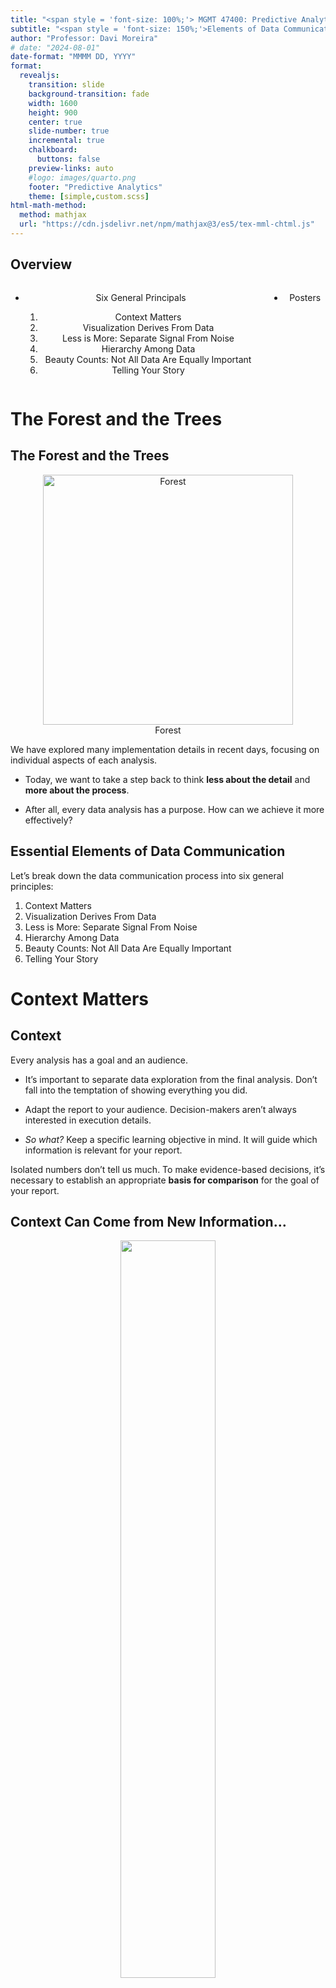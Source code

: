 ```yaml
---
title: "<span style = 'font-size: 100%;'> MGMT 47400: Predictive Analytics </span>"
subtitle: "<span style = 'font-size: 150%;'>Elements of Data Communication</span>"
author: "Professor: Davi Moreira"
# date: "2024-08-01"
date-format: "MMMM DD, YYYY"
format:
  revealjs: 
    transition: slide
    background-transition: fade
    width: 1600
    height: 900
    center: true
    slide-number: true
    incremental: true
    chalkboard: 
      buttons: false
    preview-links: auto
    #logo: images/quarto.png
    footer: "Predictive Analytics"
    theme: [simple,custom.scss]
html-math-method:
  method: mathjax
  url: "https://cdn.jsdelivr.net/npm/mathjax@3/es5/tex-mml-chtml.js"
---
```


## Overview

:::::: nonincremental
::::: columns
::: {.column width="50%" style="text-align: center; justify-content: center; align-items: center;"}
-   Six General Principals

    1.  Context Matters
    2.  Visualization Derives From Data
    3.  Less is More: Separate Signal From Noise
    4.  Hierarchy Among Data
    5.  Beauty Counts: Not All Data Are Equally Important
    6.  Telling Your Story
:::

::: {.column width="50%" style="text-align: center; justify-content: center; align-items: center;"}
-   Posters
:::
:::::
::::::

# The Forest and the Trees {background-color="#cfb991"}

## The Forest and the Trees

<center>

![Forest](figs/floresta.jpg){width="400"}

</center>

We have explored many implementation details in recent days, focusing on individual aspects of each analysis.

-   Today, we want to take a step back to think **less about the detail** and **more about the process**.

-   After all, every data analysis has a purpose. How can we achieve it more effectively?

## Essential Elements of Data Communication

Let's break down the data communication process into six general principles:

1.  Context Matters
2.  Visualization Derives From Data
3.  Less is More: Separate Signal From Noise
4.  Hierarchy Among Data
5.  Beauty Counts: Not All Data Are Equally Important
6.  Telling Your Story

# Context Matters {background-color="#cfb991"}

## Context

Every analysis has a goal and an audience.

-   It's important to separate data exploration from the final analysis. Don't fall into the temptation of showing everything you did.

-   Adapt the report to your audience. Decision-makers aren't always interested in execution details.

-   *So what?* Keep a specific learning objective in mind. It will guide which information is relevant for your report.

::: fragment
Isolated numbers don't tell us much. To make evidence-based decisions, it's necessary to establish an appropriate **basis for comparison** for the goal of your report.
:::

## Context Can Come from New Information...

<center>![](figs/contexto-add.png){width="55%"}</center>

## ...or Reinforce Existing Information

<center>![](figs/contexto-obs.png){width="60%"}</center>

# Visualization derives from data {background-color="#cfb991"}

## Choosing the Chart

-   What type of data?

-   How many dimensions?

-   Most reports are consumed in 2D media. Showing more than that can confuse the reader.

-   Be careful with scales!

## Use graphs instead of tables!

<center>

![[Table vs Plot](https://jkastellec.scholar.princeton.edu/publications/using-graphs-instead-tables-political-science){target="_blank"}](figs/table_vs_plot.png){width="60%"}

</center>

## Use graphs instead of tables!

<center>

![[Table vs Plot](https://jkastellec.scholar.princeton.edu/publications/using-graphs-instead-tables-political-science){target="_blank"}](figs/table_vs_plot_02.png){width="60%"}

</center>

## Scales Can Be Misleading

<center>

![Scale Fail](figs/escala-fail.png){width="60%"}

</center>

## Avoid Dual Axes

<center>

![Dual Axis](figs/eixo-duplo.png){width="50%"}

</center>

## Or Triple Axes!

<center>

![Triple Axis](figs/eixo-triplo.png){width="60%"}

</center>

## Fewer Pie Charts...

<center>

![Pie vs Bar](figs/pie-vs-bar.png){width="80%"}

</center>

## What?!

<center>

<img src="figs/steve-jobs-pie.jpg" width="950px"/>

[About Pie Charts](https://stats.stackexchange.com/questions/8974/problems-with-pie-charts){target="_blank"}

</center>

## Oof

<center>

![Chart Fail](figs/chart-fail.png){width="50%"}

</center>

## Check Potential Ideas! The Python or R Graph Galleries

<br>

:::::: nonincremental
::::: columns
::: {.column width="50%" style="text-align: center; justify-content: center; align-items: center;"}
<center>

![[The Python Graph Gallery](https://python-graph-gallery.com/){target="_blank"}](figs/python-logo.png){width="40%"}

</center>
:::

::: {.column width="50%" style="text-align: center; justify-content: center; align-items: center;"}
<center>

![[The R Graph Gallery](https://r-graph-gallery.com/){target="_blank"}](figs/r-logo.svg){width="40%"}

</center>
:::
:::::
::::::

# Less is More<br>Separate Signal From Noise {background-color="#cfb991"}

## Eliminating Noise

<br>

-   The more information in your visualization, the greater the cognitive load.

-   **Your objective** must be to reduce your audience cognitive costs.

<br>

::: fragment
**Data-Ink Ratio Formula**

$$
\text{Data-Ink Ratio} = \frac{\text{Data-Ink}}{\text{Total ink used to print the graphic}}
$$
:::

## Data-Ink Ratio

<br>

**Your objective** must be to reduce your audience cognitive costs.

<br>

<center>![](figs/data-ink.png){width="70%"}</center>

## Step-by-Step Cleanup

<br>

<center>![](figs/limpeza-1.png)</center>

## Eliminating the Border

<br>

<center>![](figs/limpeza-2.png)</center>

## Cleaning the Grids

<br>

<center>![](figs/limpeza-3.png)</center>

## Removing the Points

<br>

<center>![](figs/limpeza-4.png)</center>

## Processing the Axes

<br>

<center>![](figs/limpeza-5.png)</center>

## Adjusting the Label

<br>

<center>![](figs/limpeza-6.png)</center>

## Adjusting Colors

<center>![](figs/limpeza-7.png)</center>

## Before and After

<br>

<center>

![Before and After](figs/limpeza-8.png){width="100%"}

</center>

# Hierarchy Among Data {background-color="#cfb991"}

## Count the Number 3s

<center>![](figs/hierarquia-1.PNG){width="60%"}</center>

## Count the Number 3s

<center>![](figs/hierarquia-2.PNG){width="60%"}</center>

## Ways to Draw Attention

<center>![](figs/hierarquia-3.PNG){width="70%"}</center>

## Highlighting with Colors

<center>![](figs/h-cores.PNG)</center>

## Returning to Our Example

<center>![](figs/limpeza-9.png)</center>

## Returning to Our Example

<center>![](figs/limpeza-10.png)</center>

## Use Colors Strategically

<center>![](figs/cores.png)</center>

# Beauty Counts<br>Not All Data Are Equally Important {background-color="#cfb991"}

## Emphasizing the Main Point

<center>![](figs/enfase.png)</center>

## Emphasizing the Main Point

:::::: columns
::: {.column width="50%"}
<center>![](figs/enfase-2.png){width="90%"}</center>
:::

:::: {.column width="50%"}
::: fragment
<center>![](figs/enfase-3.png){width="90%"}</center>
:::
::::
::::::

# Telling Your Story {background-color="#cfb991"}

## Bringing It All Together

Let's tell a story starting from the chart below, making step-by-step adaptations we've discussed. What is it telling you?

<center>![](figs/final-1.png){width="50%"}</center>

## Bringing It All Together

<center>![](figs/final-2.png)</center>

## Bringing It All Together

<center>![](figs/final-3.png)</center>

## Bringing It All Together

<center>![](figs/final-4.png)</center>

## Bringing It All Together

<center>![](figs/final-5.png)</center>

## Final Narrative

<center>![](figs/hist-1.png)</center>

## Final Narrative

<center>![](figs/hist-2.png)</center>

## Final Narrative

<center>![](figs/hist-3.png)</center>

## Final Narrative

<center>![](figs/hist-4.png)</center>

## Final Narrative

<center>![](figs/hist-5.png)</center>

## Final Narrative

<center>![](figs/hist-6.png)</center>

## Final Narrative

<center>![](figs/hist-7.png)</center>

## Final Narrative

<center>![](figs/hist-8.png)</center>

## Before and After

<center>![](figs/hist-9.png)</center>

# Applications {background-color="#cfb991"}

```r
# remotes::install_github("kjhealy/covdata")
# library(covdata)
library(tidyverse)
library(ggrepel)
#library(Cairo)
library(slider)
library(ggforce)
library(here)

covnat <- read_csv(here("lecture_slides/10_data_communication_poster/data","covdata.csv"))
load(here("lecture_slides/10_data_communication_poster/data","nytexcess.rda"))
```

## [COVID-19 Evolution](https://kjhealy.github.io/covdata/)

```r
## Not In function
"%nin%" <- function(x, y) {
  return(!(x %in% y))
}

focus_cn <- c("CHN", "DEU", "GBR", "USA", "IRN", "JPN",
              "KOR", "ITA", "FRA", "ESP", "CHE", "TUR")

cgroup_cols <- c("#195F90FF", "#D76500FF", "#238023FF", "#AB1F20FF", "#7747A3FF", 
                 "#70453CFF", "#D73EA8FF", "#666666FF", "#96971BFF", "#1298A6FF", "#6F9BD6FF", 
                 "#FF952DFF", "gray70")

covnat %>%
  filter(cu_cases > 99) %>%
  mutate(days_elapsed = date - min(date),
         end_label = ifelse(date == max(date), cname, NA),
         end_label = recode(end_label, `United States` = "USA",
                            `Iran, Islamic Republic of` = "Iran",
                            `Korea, Republic of` = "South Korea",
                            `United Kingdom` = "UK"),
         cname = recode(cname, `United States` = "USA",
                        `Iran, Islamic Republic of` = "Iran",
                        `Korea, Republic of` = "South Korea",
                        `United Kingdom` = "UK"),
         end_label = case_when(iso3 %in% focus_cn ~ end_label,
                               TRUE ~ NA_character_), 
         cgroup = case_when(iso3 %in% focus_cn ~ iso3, 
                            TRUE ~ "ZZOTHER")) %>%
  ggplot(mapping = aes(x = days_elapsed, y = cu_cases, 
                       color = cgroup, label = end_label, 
                       group = cname)) + 
  geom_line(size = 0.5) + 
  geom_text_repel(nudge_x = 0.75,
                  segment.color = NA) + 
  guides(color = FALSE) + 
  scale_color_manual(values = cgroup_cols) +
  scale_y_continuous(labels = scales::comma_format(accuracy = 1), 
                     breaks = 2^seq(4, 20, 1),
                     trans = "log2") + 
  labs(x = "Days Since 100th Confirmed Case", 
       y = "Cumulative Number of Reported Cases (log2 scale)", 
       title = "Cumulative Reported Cases of COVID-19, Selected Countries", 
       subtitle = paste("ECDC data as of", format(max(covnat$date), "%A, %B %e, %Y")), 
       caption = "Kieran Healy @kjhealy / Data: https://www.ecdc.europa.eu/") +
  theme_minimal()
```

## Moving Average

```r
covnat %>%
  mutate(cname = recode(cname, `United States` = "USA",
                        `Iran, Islamic Republic of` = "Iran",
                        `Korea, Republic of` = "South Korea",
                        `United Kingdom` = "UK"),
         cgroup = case_when(iso3 %in% focus_cn ~ iso3, 
                            TRUE ~ "ZZOTHER")) %>%
  mutate(cases7 = slider::slide_dbl((deaths/pop)*1e6, mean, .before = 7, .after = 0, na.rm = TRUE),
         deaths7 = slider::slide_dbl((deaths/pop)*1e6, mean, .before = 7, .after = 0, na.rm = TRUE)) %>%
  filter(iso3 %in% focus_cn) %>%
  ggplot(mapping = aes(x = date, y = deaths7)) + 
  geom_line(size = 0.5) + 
  facet_wrap(~ cname) +
  labs(x = "Date", 
       y = "Deaths per Million Population (Seven-Day Rolling Average)", 
       title = "Deaths from COVID-19, Selected Countries", 
       subtitle = paste("ECDC data as of", format(max(covnat$date), "%A, %B %e, %Y")), 
       caption = "Kieran Healy @kjhealy / Data: https://www.ecdc.europa.eu/") +
  theme_minimal()
```

## Deaths in New York

```r
nytexcess %>%
  filter(placename == "New York City") %>%
  group_by(year, week) %>%
  mutate(yr_ind = year %in% 2020) %>%
  ggplot(aes(x = week, y = deaths, color = yr_ind, group = year)) + 
  geom_line(size = 0.9) + 
  scale_color_manual(values = c("gray70", "red"), labels = c("2017-2019", "2020")) +
  scale_y_continuous(labels = scales::comma) +
  labs(x = "Week of the Year", 
       y = "Total Deaths", 
       color = "Year",
       title = "Weekly Recorded Deaths in New York City, 2017-2020") + 
  theme_minimal() + 
  theme(legend.position = "top")
```

## Additional Material

-   [Flowing Data](https://flowingdata.com/)
-   [Information is Beautiful](https://informationisbeautiful.net/blog/)
-   [The Functional Art](http://www.thefunctionalart.com/)
-   [COVID in the Financial Times](https://www.ft.com/content/a2901ce8-5eb7-4633-b89c-cbdf5b386938)

````{=html}
<!---

# Dashboards {background-color="#cfb991"}

## Dashboards

<center>

![Flexdashboard](figs/flexdashboard_logo.png){width="250"}

</center>

The goal of [`flexdashboard`](https://pkgs.rstudio.com/flexdashboard/index.html) is to facilitate the creation of interactive dashboards with `R Markdown`.

## Flexdashboard: Features

-   Support for a wide variety of components, including `htmlwidgets`; base graphics, structure, and grid; tabular data; gauges and value boxes; and text annotations.

-   Flexible and easy to specify layouts based on rows and columns. Components are intelligently resized to fill the browser and adapted for mobile display.

-   Storyboard layouts to present sequences of visualizations and related commentary.

## Flexdashboard: Installation and Use

After installing the package, to create a `flexdashboard` simply open a new `R Markdown` document with the output format `flexdashboard::flex_dashboard`. You can do this from within RStudio using: `File > New File > R Markdown...`:

```r
install.packages("flexdashboard")
```

<center>

```r
knitr::include_graphics("figs/flexdashboard_template.png") 
```

</center>

## Flexdashboard: Layout

::::: columns
::: {.column width="60%"}
<br>

```r
knitr::include_graphics("figs/flexdashboard_layout_01.png") 
```
:::

::: {.column width="40%"}
<br>

-   Dashboards are divided into columns and rows, with output components delineated using level 3 `markdown` headers (`###`).

-   By default, dashboards are laid out in a single column, with charts stacked vertically and sized to fill the available height of the browser.
:::
:::::

## Flexdashboard: Layout

::::: columns
::: {.column width="60%"}
<br>

```r
knitr::include_graphics("figs/flexdashboard_layout_02.png") 
```
:::

::: {.column width="40%"}
<br>

-   Depending on the nature of your dashboard (number of components, ideal component height, etc.), you might prefer a scrolling layout where components occupy their natural height and the browser scrolls when additional vertical space is needed.

-   You can specify this attribute via the `vertical_layout: scroll` option.
:::
:::::

## Flexdashboard: Layout

::::: columns
::: {.column width="60%"}
<br>

```r
knitr::include_graphics("figs/flexdashboard_layout_03.png") 
```
:::

::: {.column width="40%"}
<br>

-   You can also choose to orient the dashboards by row instead of by column by specifying `orientation: rows`.
:::
:::::

## Flexdashboard: Storyboard

::::: columns
::: {.column width="60%"}
<br>

```r
knitr::include_graphics("figs/storyboard_template.png") 
```
:::

::: {.column width="40%"}
<br>

-   Storyboards are an alternative to the row and column-based layout schemes.

-   They are suitable for presenting a sequence of data visualizations and related commentary.

-   To create a storyboard layout, add `storyboard: true` to the dashboard's preamble. This option includes a set of level 3 dashboard components (`###`). Each component will receive its own frame in the storyboard, with the section title used as a navigation caption.
:::
:::::

## Dashboard: Additional Material

-   [Flexdashboard Sample Layouts](https://pkgs.rstudio.com/flexdashboard/articles/layouts.html)

-   [Flexdashboard Examples](https://pkgs.rstudio.com/flexdashboard/articles/examples.html)

-   [Using Flexdashboard](https://pkgs.rstudio.com/flexdashboard/articles/using.html)

-   [Interactive Web-Based Data Visualization with R](https://plotly-r.com/)

-   [Quarto Dashboards](https://quarto.org/docs/dashboards/)

-   [Shiny Dashboards](https://shiny.rstudio.com/gallery/)
--->
````

# Poster {background-color="#cfb991"}

## Why a Poster Presentation?

:::::: nonincremental
::::: columns
::: {.column width="50%" style="text-align: center; justify-content: center; align-items: center;"}
<center>![](figs/project-history.jpg){width="60%"}</center>
:::

::: {.column width="50%" style="text-align: center; justify-content: center; align-items: center;"}
<br>

<br>

-   Showcases your work

-   Organizes your ideas and results

-   Is visually appealing

-   Encourages interactive discussion

-   Demonstrates your mastery of predictive analytics concepts
:::
:::::
::::::

## Designing a Predictive Analytics Poster: Objectives

:::::: nonincremental
::::: columns
::: {.column width="50%" style="text-align: center; justify-content: center; align-items: center;"}
<center>![](figs/paper-abstract.jpg){width="70%"}</center>
:::

::: {.column width="50%" style="text-align: center; justify-content: center; align-items: center;"}
<br>

<br>

-   Communicate **key findings** and **impact** of your project

-   Highlight the **predictive approach**, methodology, and novel insights

-   Highlight the **business implications and insights**
:::
:::::
::::::

## Planning Your Poster: Template and Rubric

<br>

<center>

![[Template](https://github.com/davi-moreira/2025S_predictive_analytics_MGMT474/raw/refs/heads/main/docs/lecture_slides/10_data_communication_poster/2025S_mgmt474_poster_template.pptx.zip){target="_blank"} and [Rubric](https://www.purdue.edu/undergrad-research/conferences/spring/Rubric_Poster.pdf){target="_blank"}](figs/poster_template.png){width="70%"}

</center>

:::: aside
::: {style="font-size: 80%;"}
*Thanks to [Professor Matthew A. Lanham](https://matthewalanham.com/){target="_blank"} for sharing the original version of this template. Checking his [personal webpage](https://matthewalanham.com/){target="_blank"} is highly recommended!*
:::
::::

<br>

## Planning Your Poster: Visual Hierarchy

:::::: nonincremental
::::: columns
::: {.column width="50%" style="text-align: center; justify-content: center; align-items: center;"}
<br>

<br>

<center>

![[Template](https://github.com/davi-moreira/2025S_predictive_analytics_MGMT474/raw/refs/heads/main/docs/lecture_slides/10_data_communication_poster/2025S_mgmt474_poster_template.pptx.zip){target="_blank"}, [Rubric](https://www.purdue.edu/undergrad-research/conferences/spring/Rubric_Poster.pdf){target="_blank"}, and [Video](https://www.youtube.com/watch?v=ReN-QcVTZ1o){target="_blank"}](figs/poster_template.png){width="90%"}

</center>
:::

::: {.column width="50%" style="text-align: center; justify-content: center; align-items: center;"}
<br>

-   Provide a visually engaging, **easy-to-navigate** summary

-   Always in columns!

-   **Headings:** Large and bold to guide the reader

-   **Color & Contrast:** Choose a simple palette that highlights main points

-   **Font Size:** Text should be legible from \~3 feet away

-   **Flow:** Logical reading order from top-left to bottom-right
:::
:::::
::::::

## Planning Your Poster: Layout & Design

::::::: nonincremental
:::::: columns
::: {.column width="50%" style="text-align: center; justify-content: center; align-items: center;"}
<br>

<br>

<center>

![[Template](https://github.com/davi-moreira/2025S_predictive_analytics_MGMT474/raw/refs/heads/main/docs/lecture_slides/10_data_communication_poster/2025S_mgmt474_poster_template.pptx.zip){target="_blank"}, [Rubric](https://www.purdue.edu/undergrad-research/conferences/spring/Rubric_Poster.pdf){target="_blank"}, and [Video](https://www.youtube.com/watch?v=ReN-QcVTZ1o){target="_blank"}](figs/poster_template.png){width="90%"}

</center>
:::

:::: {.column width="50%" style="text-align: center; justify-content: center; align-items: center;"}
::: {style="font-size: 70%;"}
-   **Keep It Simple**

    -   Limit text and rely on **figures, charts, and bullet points**
    -   Use consistent **color schemes**, fonts, and alignment
    -   Use a **QR Code** to drive your audience to a dashboard or the project webpage

-   **Use of Space**

    -   **White space is your friend** — avoid clutter
    -   Group related sections in boxes or areas for clarity
    -   60% Graphics / 40% Text

-   **Key Text Guidelines**

    -   Title: \~85–100 pt
    -   Headings/Subheadings: \~46–55 pt
    -   Body Text: \~34–38 pt
    -   Captions: \~26–28 pt
    -   Should be readble from 3 feet away
:::
::::
::::::
:::::::

## Planning Your Poster: Organizing Your Content

::::::: nonincremental
:::::: columns
::: {.column width="50%" style="text-align: center; justify-content: center; align-items: center;"}
<br>

<center>

![[Template](https://github.com/davi-moreira/2025S_predictive_analytics_MGMT474/raw/refs/heads/main/docs/lecture_slides/10_data_communication_poster/2025S_mgmt474_poster_template.pptx.zip){target="_blank"}, [Rubric](https://www.purdue.edu/undergrad-research/conferences/spring/Rubric_Poster.pdf){target="_blank"}, and [Video](https://www.youtube.com/watch?v=ReN-QcVTZ1o){target="_blank"}](figs/poster_template.png){width="90%"}

</center>
:::

:::: {.column width="50%" style="text-align: center; justify-content: center; align-items: center;"}
::: {style="font-size: 70%;"}
1.  **Title & Authors:** Clear, concise, and visible
2.  **Abstract/Introduction:** One clear and concise paragraph to show why your problem is important and what are the main results.
3.  **Business Problem:** What is your project goal?
4.  **Analytics Problem Framing:** What you aim to predict or explain and why
5.  **Research Question:** Summarise your project in a question you will answer
6.  **Data and EDA:** Key variables, data collection.
7.  **Methodology:** Modeling approach focusing on the response variable.
8.  **Model Building and Evaluation:** Model results clear and appropriately evaluated
9.  **Business Implication:** Business validation of model/solution demonstrated. Main findings, performance metrics, interpretation
10. **Conclusion & Future Work:** Wrap-up and potential next steps
11. **Acknowledgments & References:** Recognize collaborators and sources
:::
::::
::::::
:::::::

## Designing for Predictive Analytics

::::::: nonincremental
:::::: columns
::: {.column width="50%" style="text-align: center; justify-content: center; align-items: center;"}
<br>

<center>

![[Template](https://github.com/davi-moreira/2025S_predictive_analytics_MGMT474/raw/refs/heads/main/docs/lecture_slides/10_data_communication_poster/2025S_mgmt474_poster_template.pptx.zip){target="_blank"}, [Rubric](https://www.purdue.edu/undergrad-research/conferences/spring/Rubric_Poster.pdf){target="_blank"}, and [Video](https://www.youtube.com/watch?v=ReN-QcVTZ1o){target="_blank"}](figs/poster_template.png){width="90%"}

</center>
:::

:::: {.column width="50%" style="text-align: center; justify-content: center; align-items: center;"}
::: {style="font-size: 80%;"}
-   **Emphasize the Predictive Component**

    -   **Model Choice:** Clearly state if you used linear regression, random forests, neural networks, etc.
    -   **Metrics:** Include accuracy, RMSE, AUC, or other relevant metrics
    -   **Model Interpretation:** Highlight key features or coefficients that drove the predictions

-   **Data Visualization Tips**

    -   Use **labeled graphs** (e.g., bar charts, scatter plots, confusion matrices)
    -   Show **before-and-after** comparisons if you performed feature engineering
    -   Explain the importance of **training vs. testing sets** (or cross-validation)
:::
::::
::::::
:::::::

## Crafting a Clear Narrative

<center>![](figs/how-to-write-good-02.png){width="35%"}</center>

## Crafting a Clear Narrative

<center>

![Word Count](figs/thesis_word_count_02.gif){width="60%"}

</center>

## Crafting a Clear Narrative

:::::: nonincremental
::::: columns
::: {.column width="50%" style="text-align: center; justify-content: center; align-items: center;"}
<br>

<center>

![[Template](https://github.com/davi-moreira/2025S_predictive_analytics_MGMT474/raw/refs/heads/main/docs/lecture_slides/10_data_communication_poster/2025S_mgmt474_poster_template.pptx.zip){target="_blank"}, [Rubric](https://www.purdue.edu/undergrad-research/conferences/spring/Rubric_Poster.pdf){target="_blank"}, and [Video](https://www.youtube.com/watch?v=ReN-QcVTZ1o){target="_blank"}](figs/poster_template.png){width="90%"}

</center>
:::

::: {.column width="50%" style="text-align: center; justify-content: center; align-items: center;"}
-   **Introduction & Problem Statement**

    -   Present the real-world problem or question
    -   Briefly mention why it matters (e.g., business impact, social relevance)

-   **The "So What?" Factor**

    -   Emphasize the **value** of your predictive findings
    -   Illustrate how stakeholders can use predictions or insights
:::
:::::
::::::

## Research Design Flow

<center>

![](figs/research_design_flow.jpg){width="90%"}

Show each step as a **section** in your poster or as **bullet points** under Methodology

</center>

```{=html}
<!---

:::::: nonincremental
::::: columns
::: {.column width="50%" style="text-align: center; justify-content: center; align-items: center;"}

<center>

![[Template](https://github.com/davi-moreira/2025S_predictive_analytics_MGMT474/raw/refs/heads/main/docs/lecture_slides/10_data_communication_poster/2025S_mgmt474_poster_template.pptx.zip){target="_blank"}, [Rubric](https://www.purdue.edu/undergrad-research/conferences/spring/Rubric_Poster.pdf){target="_blank"}, and [Video](https://www.youtube.com/watch?v=ReN-QcVTZ1o){target="_blank"}](figs/poster_template.png){width="90%"}

</center>

:::

::: {.column width="50%" style="text-align: center; justify-content: center; align-items: center;"}


![](figs/research_design_flow.jpg){width="90%"}

- Show each step as a **section** in your poster or as **bullet points** under Methodology

:::
:::::
::::::

--->
```

## Effective Figures and Tables

:::::: nonincremental
::::: columns
::: {.column width="50%" style="text-align: center; justify-content: center; align-items: center;"}
<br>

<center>

![[Template](https://github.com/davi-moreira/2025S_predictive_analytics_MGMT474/raw/refs/heads/main/docs/lecture_slides/10_data_communication_poster/2025S_mgmt474_poster_template.pptx.zip){target="_blank"}, [Rubric](https://www.purdue.edu/undergrad-research/conferences/spring/Rubric_Poster.pdf){target="_blank"}, and [Video](https://www.youtube.com/watch?v=ReN-QcVTZ1o){target="_blank"}](figs/poster_template.png){width="90%"}

</center>
:::

::: {.column width="50%" style="text-align: center; justify-content: center; align-items: center;"}
-   **Charts and Graphs**

    -   Label **axes**, include **legends** only if necessary
    -   Highlight the data that supports your main argument
    -   Provide **short, descriptive captions** beneath each figure

-   **Tables**

    -   Keep tables **simple**, emphasize key results
    -   Consider whether a chart might be more impactful than a table
:::
:::::
::::::

## Results & Interpretation

::::::: nonincremental
:::::: columns
::: {.column width="50%" style="text-align: center; justify-content: center; align-items: center;"}
<br>

<center>

![[Template](https://github.com/davi-moreira/2025S_predictive_analytics_MGMT474/raw/refs/heads/main/docs/lecture_slides/10_data_communication_poster/2025S_mgmt474_poster_template.pptx.zip){target="_blank"}, [Rubric](https://www.purdue.edu/undergrad-research/conferences/spring/Rubric_Poster.pdf){target="_blank"}, and [Video](https://www.youtube.com/watch?v=ReN-QcVTZ1o){target="_blank"}](figs/poster_template.png){width="90%"}

</center>
:::

:::: {.column width="50%" style="text-align: center; justify-content: center; align-items: center;"}
::: {style="font-size: 70%;"}
<br>

-   **Showcase Predictive Performance**

    -   Provide confusion matrices for classification models
    -   Compare model performance with baseline or benchmark
    -   Discuss **practical implications** of the performance metrics

-   **Critical Thinking**

    -   Explain **why** the model performed well or poorly
    -   Reflect on **limitations** (e.g., small dataset, missing variables, etc.)
    -   Suggest ways to **improve** performance or replicate your findings
:::
::::
::::::
:::::::

## Conclusion & Future Work

:::::: nonincremental
::::: columns
::: {.column width="50%" style="text-align: center; justify-content: center; align-items: center;"}
<br>

<center>

![[Template](https://github.com/davi-moreira/2025S_predictive_analytics_MGMT474/raw/refs/heads/main/docs/lecture_slides/10_data_communication_poster/2025S_mgmt474_poster_template.pptx.zip){target="_blank"}, [Rubric](https://www.purdue.edu/undergrad-research/conferences/spring/Rubric_Poster.pdf){target="_blank"}, and [Video](https://www.youtube.com/watch?v=ReN-QcVTZ1o){target="_blank"}](figs/poster_template.png){width="90%"}

</center>
:::

::: {.column width="50%" style="text-align: center; justify-content: center; align-items: center;"}
-   **Main Takeaways**

    -   Recap **key predictions and findings** in plain language
    -   Emphasize the **impact** and potential applications

-   **Next Steps**

    -   Possible avenues for **further research** or new data
    -   Encouraging further validation, deployment, or real-world testing
:::
:::::
::::::

## Final Touches

:::::: nonincremental
::::: columns
::: {.column width="50%" style="text-align: center; justify-content: center; align-items: center;"}
<br>

<center>

![[Template](https://github.com/davi-moreira/2025S_predictive_analytics_MGMT474/raw/refs/heads/main/docs/lecture_slides/10_data_communication_poster/2025S_mgmt474_poster_template.pptx.zip){target="_blank"}, [Rubric](https://www.purdue.edu/undergrad-research/conferences/spring/Rubric_Poster.pdf){target="_blank"}, and [Video](https://www.youtube.com/watch?v=ReN-QcVTZ1o){target="_blank"}](figs/poster_template.png){width="90%"}

</center>
:::

::: {.column width="50%" style="text-align: center; justify-content: center; align-items: center;"}
-   **Acknowledgments & References**

    -   Recognize supporting faculty, funding sources, and collaborators
    -   Cite any references (including data sources and libraries) in a **consistent format**

-   **Proofreading & Practice**

-   Spell-check all text, verify data accuracy, ensure images are clear

-   **Practice** explaining your poster to a non-expert
:::
:::::
::::::

## Presenting your Poster

:::::: nonincremental
::::: columns
::: {.column width="50%" style="text-align: center; justify-content: center; align-items: center;"}
<br>

<center>

![[Template](https://github.com/davi-moreira/2025S_predictive_analytics_MGMT474/raw/refs/heads/main/docs/lecture_slides/10_data_communication_poster/2025S_mgmt474_poster_template.pptx.zip){target="_blank"}, [Rubric](https://www.purdue.edu/undergrad-research/conferences/spring/Rubric_Poster.pdf){target="_blank"}, and [Video](https://www.youtube.com/watch?v=ReN-QcVTZ1o){target="_blank"}](figs/poster_template.png){width="90%"}

</center>
:::

::: {.column width="50%" style="text-align: center; justify-content: center; align-items: center;"}
-   **Tips for Presenting Well**

    -   Arrive early to set up

    -   Stay close and off to the side

    -   Prepare a **30-second, 90-second, and 2-minute elevator pitches** using your poster as a visual guide

    -   Invite questions to spark in-depth discussions

    -   Actively ask questions to your audience

    -   Use your hands to direct your listener to your poster

    -   Prevent you or someone else blocking the poster

    -   [Follow the dress code!](https://www.purdue.edu/undergrad-research/conferences/fall/photo-gallery.php){target="_blank"}
:::
:::::
::::::

# Summary {background-color="#cfb991"}

## Summary

::::::: nonincremental
:::::: {style="font-size: 80%;"}
Main Takeaways from this lecture:

::::: columns
::: {.column width="50%" style="text-align: center; justify-content: center; align-items: center;"}
-   **Data Communication Principles**:

    -   Context matters: Tailor your analysis to the audience and goal.
    -   Focus on the story: Highlight insights, not the process.
    -   Beauty and clarity: Simplify visuals, use appropriate colors, and remove unnecessary elements.

-   **Visualization Best Practices**:

    -   Use graphs instead of tables where possible.
    -   Avoid misleading scales and excessive dimensions.
    -   Prioritize hierarchy and emphasize key data points.
:::

::: {.column width="50%" style="text-align: center; justify-content: center; align-items: center;"}
```{=html}
<!---
-   **Effective Dashboards**:

    -   Utilize tools like `flexdashboard` to create interactive layouts.
    -   Structure information logically, adapting to mobile and web use.
    -   Storyboard layouts help narrate data insights step-by-step.
--->
```

-   **Poster**:

    -   **Simplicity** and clarity win over clutter
    -   Emphasize the **predictive analytics** approach and metrics
    -   Ensure **visual impact** and logical flow
    -   Practice delivering a concise overview of your work

-   **Final Message**:

    -   Less is more. Reduce complexity to communicate data effectively.
    -   Always keep your audience's decision-making needs at the forefront.
:::
:::::
::::::
:::::::

# Thank you! {background-color="#cfb991"}
